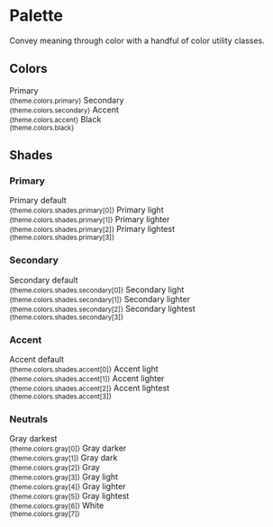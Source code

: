 


<Meta title="Themes|Startup/System/Palette" />

# Palette

Convey meaning through color with a handful of color utility classes.

## Colors

<Preview>
  <Theme>
    <Grid gridTemplateColumns="repeat(4, 1fr)" gridGap={16}>
      <Box bg="primary" height={150} />
      <Box bg="secondary" height={150} />
      <Box bg="accent" height={150} />
      <Box bg="black" height={150} />
      <Box>
        Primary
        <br />
        <small>{theme.colors.primary}</small>
      </Box>
      <Box>
        Secondary
        <br />
        <small>{theme.colors.secondary}</small>
      </Box>
      <Box>
        Accent
        <br />
        <small>{theme.colors.accent}</small>
      </Box>
      <Box>
        Black
        <br />
        <small>{theme.colors.black}</small>
      </Box>
    </Grid>
  </Theme>
</Preview>

## Shades

### Primary

<Preview>
  <Theme>
    <Grid gridTemplateColumns="repeat(4, 1fr)" gridGap={16}>
      <Box bg="shades.primary.0" height={150} />
      <Box bg="shades.primary.1" height={150} />
      <Box bg="shades.primary.2" height={150} />
      <Box bg="shades.primary.3" height={150} />
      <Box>
        Primary default
        <br />
        <small>{theme.colors.shades.primary[0]}</small>
      </Box>
      <Box>
        Primary light
        <br />
        <small>{theme.colors.shades.primary[1]}</small>
      </Box>
      <Box>
        Primary lighter
        <br />
        <small>{theme.colors.shades.primary[2]}</small>
      </Box>
      <Box>
        Primary lightest
        <br />
        <small>{theme.colors.shades.primary[3]}</small>
      </Box>
    </Grid>
  </Theme>
</Preview>

### Secondary

<Preview>
  <Theme>
    <Grid gridTemplateColumns="repeat(4, 1fr)" gridGap={16}>
      <Box bg="shades.secondary.0" height={150} />
      <Box bg="shades.secondary.1" height={150} />
      <Box bg="shades.secondary.2" height={150} />
      <Box bg="shades.secondary.3" height={150} />
      <Box>
        Secondary default
        <br />
        <small>{theme.colors.shades.secondary[0]}</small>
      </Box>
      <Box>
        Secondary light
        <br />
        <small>{theme.colors.shades.secondary[1]}</small>
      </Box>
      <Box>
        Secondary lighter
        <br />
        <small>{theme.colors.shades.secondary[2]}</small>
      </Box>
      <Box>
        Secondary lightest
        <br />
        <small>{theme.colors.shades.secondary[3]}</small>
      </Box>
    </Grid>
  </Theme>
</Preview>

### Accent

<Preview>
  <Theme>
    <Grid gridTemplateColumns="repeat(4, 1fr)" gridGap={16}>
      <Box bg="shades.accent.0" height={150} />
      <Box bg="shades.accent.1" height={150} />
      <Box bg="shades.accent.2" height={150} />
      <Box bg="shades.accent.3" height={150} />
      <Box>
        Accent default
        <br />
        <small>{theme.colors.shades.accent[0]}</small>
      </Box>
      <Box>
        Accent light
        <br />
        <small>{theme.colors.shades.accent[1]}</small>
      </Box>
      <Box>
        Accent lighter
        <br />
        <small>{theme.colors.shades.accent[2]}</small>
      </Box>
      <Box>
        Accent lightest
        <br />
        <small>{theme.colors.shades.accent[3]}</small>
      </Box>
    </Grid>
  </Theme>
</Preview>

### Neutrals

<Preview>
  <Theme>
    <Grid gridTemplateColumns="repeat(4, 1fr)" gridGap={16}>
      <Box>
        <Box bg="gray.0" height={150} mb={3} />
        Gray darkest
        <br />
        <small>{theme.colors.gray[0]}</small>
      </Box>
      <Box>
        <Box bg="gray.1" height={150} mb={3} />
        Gray darker
        <br />
        <small>{theme.colors.gray[1]}</small>
      </Box>
      <Box>
        <Box bg="gray.2" height={150} mb={3} />
        Gray dark
        <br />
        <small>{theme.colors.gray[2]}</small>
      </Box>
      <Box>
        <Box bg="gray.3" height={150} mb={3} />
        Gray
        <br />
        <small>{theme.colors.gray[3]}</small>
      </Box>
      <Box>
        <Box bg="gray.4" height={150} mb={3} />
        Gray light
        <br />
        <small>{theme.colors.gray[4]}</small>
      </Box>
      <Box>
        <Box bg="gray.5" height={150} mb={3} />
        Gray lighter
        <br />
        <small>{theme.colors.gray[5]}</small>
      </Box>
      <Box>
        <Box bg="gray.6" height={150} mb={3} />
        Gray lightest
        <br />
        <small>{theme.colors.gray[6]}</small>
      </Box>
      <Box>
        <Box bg="gray.7" height={150} mb={3} border="1px solid #EAE8E9" />
        White
        <br />
        <small>{theme.colors.gray[7]}</small>
      </Box>
    </Grid>
  </Theme>
</Preview>
